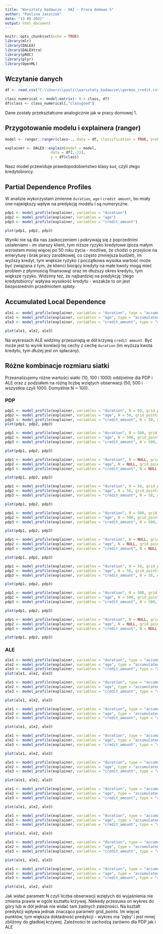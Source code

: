 ---
title: "Warsztaty badawcze - XAI - Praca domowa 5"
author: "Paulina Jaszczuk"
date: "13 05 2021"
output: html_document
---


```{r setup, include=FALSE, warning=FALSE}
knitr::opts_chunk$set(echo = TRUE)
library(mlr)
library(DALEX)
library(DALEXtra)
library(pROC)
library(plyr)
library(OpenML)
```

## Wczytanie danych

```{r data}
df <- read.csv("C:\\Users\\pauli\\warsztaty_badawcze\\german_credit.csv")

class_numerical <- model.matrix(~ 0 + class, df)
df$class <- class_numerical[,"classgood"]

```


Dane zostały przekształcone analogicznie jak w pracy domowej 1. 

## Przygotowanie modelu i explainera (ranger)

```{r model_explainer_1, results=FALSE}
model <- ranger::ranger(class~., data = df, classification = TRUE, probability = TRUE)

explainer <- DALEX::explain(model = model,
                     data = df[,-21],
                     y = df$class)
```

Nasz model przewiduje prawdopodobieństwo klasy `bad`, czyli złego kredytobiorcy.

## Partial Dependence Profiles

W analizie wykorzystam zmienne `duration`, `age` i `credit amount`, bo miały one największy wpływ na predykcję modelu i są numeryczne. 

```{r pdp}
pdp1 <- model_profile(explainer, variables = "duration")
pdp2 <- model_profile(explainer, variables = "age")
pdp3 <- model_profile(explainer, variables = "credit_amount")

plot(pdp1, pdp2, pdp3)
```

Wyniki nie są dla nas zaskoczeniem i pokrywają się z poprzednimi ustaleniami - im starszy klient, tym niższe ryzyko kredytowe (poza małym wzrostem mniej więcej po 50 roku życia - możliwe, że chodzi o przejście na emeryturę i brak pracy zarobkowej, co często zmniejsza budżet), im wyższy kredyt, tym większe ryzyko ( początkowa wysoka wartość może być związana z tym, że klienci biorący kredyty na małe kwoty mogą mieć problem z płynnością finansową) oraz im dłuższy okres kredytu, tym większe ryzyko. Widzimy też, że najbardziej na predykcję 'złego kredytobiorcy' wpływa wysokość kredytu - wszakże to on jest bezpośrednim przedmiotem spłaty.

## Accumulated Local Dependence

```{r ale}
ale1 <- model_profile(explainer, variables = "duration", type = "accumulated")
ale2 <- model_profile(explainer, variables = "age", type = "accumulated")
ale3 <- model_profile(explainer, variables = "credit_amount", type = "accumulated")

plot(ale1, ale2, ale3)
```

Na wykresach ALE widzimy przesuniętą w dół krzywą `credit amount`. Być może jest to wynik korelacji tej cechy z cechę `duration` (im wyższa kwota kredytu, tym dłużej jest on spłacany).

## Różne kombinacje rozmiaru siatki

Przeanalizujemy różne wartości siatki (10, 100 i 1000) oddzielnie dla PDP i ALE oraz z podziałem na różną liczbę wziętych obserwacji (50, 500 i wszystkie czyli 1000. Domyślnie N = 100).

### PDP


```{r pdpgrid10_1,  fig.height=4}
pdp1 <- model_profile(explainer, variables = "duration", N = 50, grid_points = 10)
pdp2 <- model_profile(explainer, variables = "age", N = 50, grid_points = 10)
pdp3 <- model_profile(explainer, variables = "credit_amount", N = 50, grid_points = 10)
plot(pdp1, pdp2, pdp3)
```

```{r pdpgrid10_2,  fig.height=4}
pdp1 <- model_profile(explainer, variables = "duration", N = 500, grid_points = 10)
pdp2 <- model_profile(explainer, variables = "age", N = 500, grid_points = 10)
pdp3 <- model_profile(explainer, variables = "credit_amount", N = 500, grid_points = 10)

plot(pdp1, pdp2, pdp3)
```

```{r pdpgrid10_3,  fig.height=4}
pdp1 <- model_profile(explainer, variables = "duration", N = NULL, grid_points = 10)
pdp2 <- model_profile(explainer, variables = "age", N = NULL, grid_points = 10)
pdp3 <- model_profile(explainer, variables = "credit_amount", N = NULL, grid_points = 10)

plot(pdp1, pdp2, pdp3)
```

```{r pdpgrid100_1,  fig.height=4}
pdp1 <- model_profile(explainer, variables = "duration", N = 50, grid_points = 100)
pdp2 <- model_profile(explainer, variables = "age", N = 50, grid_points = 100)
pdp3 <- model_profile(explainer, variables = "credit_amount", N = 50, grid_points = 100)

plot(pdp1, pdp2, pdp3)
```

```{r pdpgrid100_2,  fig.height=4}
pdp1 <- model_profile(explainer, variables = "duration", N = 500, grid_points = 100)
pdp2 <- model_profile(explainer, variables = "age", N = 500, grid_points = 100)
pdp3 <- model_profile(explainer, variables = "credit_amount", N = 500, grid_points = 100)

plot(pdp1, pdp2, pdp3)
```

```{r pdpgrid100_3,  fig.height=4}
pdp1 <- model_profile(explainer, variables = "duration", N = NULL, grid_points = 100)
pdp2 <- model_profile(explainer, variables = "age", N = NULL, grid_points = 100)
pdp3 <- model_profile(explainer, variables = "credit_amount", N = NULL, grid_points = 100)

plot(pdp1, pdp2, pdp3)
```

```{r pdpgrid1000_1,  fig.height=4}
pdp1 <- model_profile(explainer, variables = "duration", N = 50, grid_points = 1000)
pdp2 <- model_profile(explainer, variables = "age", N = 50, grid_points = 1000)
pdp3 <- model_profile(explainer, variables = "credit_amount", N = 50, grid_points = 1000)

plot(pdp1, pdp2, pdp3)
```

```{r pdpgrid1000_2,  fig.height=4}
pdp1 <- model_profile(explainer, variables = "duration", N = 500, grid_points = 1000)
pdp2 <- model_profile(explainer, variables = "age", N = 500, grid_points = 1000)
pdp3 <- model_profile(explainer, variables = "credit_amount", N = 500, grid_points = 1000)

plot(pdp1, pdp2, pdp3)
```

```{r pdpgrid1000_3,  fig.height=4}
pdp1 <- model_profile(explainer, variables = "duration", N = NULL, grid_points = 1000)
pdp2 <- model_profile(explainer, variables = "age", N = NULL, grid_points = 1000)
pdp3 <- model_profile(explainer, variables = "credit_amount", N = NULL, grid_points = 1000)

plot(pdp1, pdp2, pdp3)
```


### ALE

```{r alegrid10_1,  fig.height=4}
ale1 <- model_profile(explainer, variables = "duration", type = "accumulated", N = 50, grid_points = 10)
ale2 <- model_profile(explainer, variables = "age", type = "accumulated", N = 50, grid_points = 10)
ale3 <- model_profile(explainer, variables = "credit_amount", type = "accumulated", N = 50, grid_points = 10)
plot(ale1, ale2, ale3)
```

```{r alegrid10_2,  fig.height=4}
ale1 <- model_profile(explainer, variables = "duration", type = "accumulated", N = 500, grid_points = 10)
ale2 <- model_profile(explainer, variables = "age", type = "accumulated", N = 500, grid_points = 10)
ale3 <- model_profile(explainer, variables = "credit_amount", type = "accumulated", N = 500, grid_points = 10)

plot(ale1, ale2, ale3)
```

```{r alegrid10_3,  fig.height=4}
ale1 <- model_profile(explainer, variables = "duration", type = "accumulated", N = NULL, grid_points = 10)
ale2 <- model_profile(explainer, variables = "age", type = "accumulated", N = NULL, grid_points = 10)
ale3 <- model_profile(explainer, variables = "credit_amount", type = "accumulated", N = NULL, grid_points = 10)

plot(ale1, ale2, ale3)
```

```{r alegrid100_1,  fig.height=4}
ale1 <- model_profile(explainer, variables = "duration", type = "accumulated", N = 50, grid_points = 100)
ale2 <- model_profile(explainer, variables = "age", type = "accumulated", N = 50, grid_points = 100)
ale3 <- model_profile(explainer, variables = "credit_amount", type = "accumulated", N = 50, grid_points = 100)

plot(ale1, ale2, ale3)
```

```{r alegrid100_2,  fig.height=4}
ale1 <- model_profile(explainer, variables = "duration", type = "accumulated", N = 500, grid_points = 100)
ale2 <- model_profile(explainer, variables = "age", type = "accumulated", N = 500, grid_points = 100)
ale3 <- model_profile(explainer, variables = "credit_amount", type = "accumulated", N = 500, grid_points = 100)

plot(ale1, ale2, ale3)
```

```{r alegrid100_3,  fig.height=4}
ale1 <- model_profile(explainer, variables = "duration", type = "accumulated", N = NULL, grid_points = 100)
ale2 <- model_profile(explainer, variables = "age", type = "accumulated", N = NULL, grid_points = 100)
ale3 <- model_profile(explainer, variables = "credit_amount", type = "accumulated", N = NULL, grid_points = 100)

plot(ale1, ale2, ale3)
```

```{r alegrid1000_1,  fig.height=4}
ale1 <- model_profile(explainer, variables = "duration", type = "accumulated", N = 50, grid_points = 1000)
ale2 <- model_profile(explainer, variables = "age", type = "accumulated", N = 50, grid_points = 1000)
ale3 <- model_profile(explainer, variables = "credit_amount", type = "accumulated", N = 50, grid_points = 1000)

plot(ale1, ale2, ale3)
```

```{r alegrid1000_2,  fig.height=4}
ale1 <- model_profile(explainer, variables = "duration", type = "accumulated", N = 500, grid_points = 1000)
ale2 <- model_profile(explainer, variables = "age", type = "accumulated", N = 500, grid_points = 1000)
ale3 <- model_profile(explainer, variables = "credit_amount", type = "accumulated", N = 500, grid_points = 1000)

plot(ale1, ale2, ale3)
```

```{r alegrid1000_3,  fig.height=4}
ale1 <- model_profile(explainer, variables = "duration", type = "accumulated", N = NULL, grid_points = 1000)
ale2 <- model_profile(explainer, variables = "age", type = "accumulated", N = NULL, grid_points = 1000)
ale3 <- model_profile(explainer, variables = "credit_amount", type = "accumulated", N = NULL, grid_points = 1000)

plot(ale1, ale2, ale3)
```

Jak widać parametr N czyli liczba obserwacji wziętych do wyjaśnienia nie zmienia prawie w ogóle kształtu krzywej. Niekedy przesuwa on wykres do góry lub w dół jednak nie widać tam żadnych zależności. Na kształt predykcji wpływa jednak znacząco parametr grid_points. Im więcej punktów, tym większa dokładność predykcji - wykres ma 'zęby' i jest mniej zbliżony do gładkiej krzywej. Zależności te zachodzą zarówno dla PDP jak i ALE